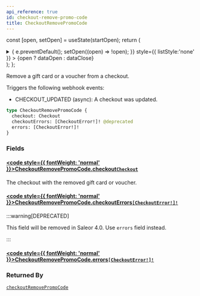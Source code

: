 ```yaml
---
api_reference: true
id: checkout-remove-promo-code
title: CheckoutRemovePromoCode
---
```






const [open, setOpen] = useState(startOpen);
return (
<details {...(open ? { open: true } : {})} className="details" style={{ border:'none', boxShadow:'none', background:'var(--ifm-background-color)' }}>
<summary
onClick={(e) => {
e.preventDefault();
setOpen((open) => !open);
}}
style={{ listStyle:'none' }} >
{open ? dataOpen : dataClose}
</summary>
{open && children}
</details>
);
};

Remove a gift card or a voucher from a checkout.

Triggers the following webhook events:

- CHECKOUT_UPDATED (async): A checkout was updated.

```graphql
type CheckoutRemovePromoCode {
  checkout: Checkout
  checkoutErrors: [CheckoutError!]! @deprecated
  errors: [CheckoutError!]!
}
```

### Fields

#### [<code style={{ fontWeight: 'normal' }}>CheckoutRemovePromoCode.<b>checkout</b></code>](#)<Bullet />[`Checkout`](../../../api-reference/checkout/objects/checkout.mdx) <Badge class="badge badge--secondary" text="object"/> <Badge class="badge badge--secondary" text="checkout"/>

The checkout with the removed gift card or voucher.

#### [<code style={{ fontWeight: 'normal' }}>CheckoutRemovePromoCode.<b>checkoutErrors</b></code>](#)<Bullet />[`[CheckoutError!]!`](../../../api-reference/checkout/objects/checkout-error.mdx) <Badge class="badge badge--deprecated badge--secondary" text="deprecated"/> <Badge class="badge badge--secondary" text="non-null"/> <Badge class="badge badge--secondary" text="object"/> <Badge class="badge badge--secondary" text="checkout"/>

:::warning[DEPRECATED]

This field will be removed in Saleor 4.0. Use `errors` field instead.

:::

#### [<code style={{ fontWeight: 'normal' }}>CheckoutRemovePromoCode.<b>errors</b></code>](#)<Bullet />[`[CheckoutError!]!`](../../../api-reference/checkout/objects/checkout-error.mdx) <Badge class="badge badge--secondary" text="non-null"/> <Badge class="badge badge--secondary" text="object"/> <Badge class="badge badge--secondary" text="checkout"/>

### Returned By

[`checkoutRemovePromoCode`](../../../api-reference/checkout/mutations/checkout-remove-promo-code.mdx) <Badge class="badge badge--secondary" text="mutation"/>
